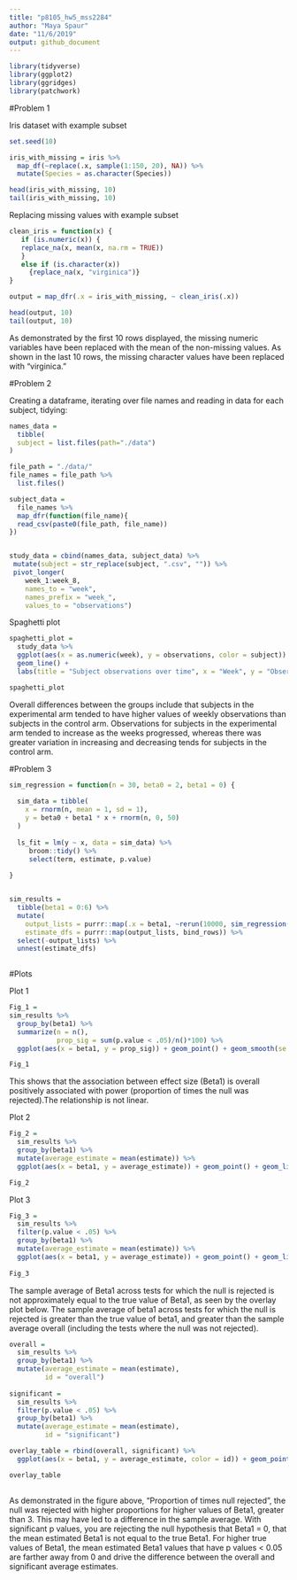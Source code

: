 ```yaml
---
title: "p8105_hw5_mss2284"
author: "Maya Spaur"
date: "11/6/2019"
output: github_document
---
```



```r
library(tidyverse)
library(ggplot2)
library(ggridges)
library(patchwork)

```


#Problem 1

Iris dataset with example subset

```r
set.seed(10)

iris_with_missing = iris %>% 
  map_df(~replace(.x, sample(1:150, 20), NA)) %>%
  mutate(Species = as.character(Species))

head(iris_with_missing, 10)
tail(iris_with_missing, 10)

```

Replacing missing values with example subset

```r
clean_iris = function(x) {
   if (is.numeric(x)) {
   replace_na(x, mean(x, na.rm = TRUE))
   }
   else if (is.character(x))
     {replace_na(x, "virginica")}
}

output = map_dfr(.x = iris_with_missing, ~ clean_iris(.x))

head(output, 10)
tail(output, 10)
```

As demonstrated by the first 10 rows displayed, the missing numeric variables have been replaced with the mean of the non-missing values. As shown in the last 10 rows, the missing character values have been replaced with "virginica."

#Problem 2

Creating a dataframe, iterating over file names and reading in data for each subject, tidying: 


```r
names_data =
  tibble(
  subject = list.files(path="./data")
)

file_path = "./data/"
file_names = file_path %>%
  list.files()

subject_data =
  file_names %>%
  map_dfr(function(file_name){
  read_csv(paste0(file_path, file_name))
})


study_data = cbind(names_data, subject_data) %>%
 mutate(subject = str_replace(subject, ".csv", "")) %>%
 pivot_longer(
    week_1:week_8,
    names_to = "week",
    names_prefix = "week_",
    values_to = "observations")
```


Spaghetti plot

```r
spaghetti_plot = 
  study_data %>%
  ggplot(aes(x = as.numeric(week), y = observations, color = subject)) +
  geom_line() +
  labs(title = "Subject observations over time", x = "Week", y = "Observations") + theme(legend.position="bottom")

spaghetti_plot 
```

Overall differences between the groups include that subjects in the experimental arm tended to have higher values of weekly observations than subjects in the control arm. Observations for subjects in the experimental arm tended to increase as the weeks progressed, whereas there was greater variation in increasing and decreasing tends for subjects in the control arm.


#Problem 3 


```r
sim_regression = function(n = 30, beta0 = 2, beta1 = 0) {
  
  sim_data = tibble(
    x = rnorm(n, mean = 1, sd = 1),
    y = beta0 + beta1 * x + rnorm(n, 0, 50)
  )
  
  ls_fit = lm(y ~ x, data = sim_data) %>%
     broom::tidy() %>%
     select(term, estimate, p.value)
  
}


sim_results = 
  tibble(beta1 = 0:6) %>% 
  mutate(
    output_lists = purrr::map(.x = beta1, ~rerun(10000, sim_regression(beta1 = .x))),
    estimate_dfs = purrr::map(output_lists, bind_rows)) %>% 
  select(-output_lists) %>% 
  unnest(estimate_dfs)
  
```

#Plots


Plot 1 

```r
Fig_1 =
sim_results %>%
  group_by(beta1) %>%
  summarize(n = n(),
            prop_sig = sum(p.value < .05)/n()*100) %>%
  ggplot(aes(x = beta1, y = prop_sig)) + geom_point() + geom_smooth(se = FALSE) + labs(x = "Value of Beta1", y = "Proportion Null Rejected", title = "Proportion of times null rejected") + theme_minimal()

Fig_1
```

This shows that the association between effect size (Beta1) is overall positively associated with power (proportion of times the null was rejected).The relationship is not linear.

Plot 2

```r
Fig_2 = 
  sim_results %>%
  group_by(beta1) %>%
  mutate(average_estimate = mean(estimate)) %>%
  ggplot(aes(x = beta1, y = average_estimate)) + geom_point() + geom_line() + labs(x = "Beta1", y = "Mean Estimate Beta1", title = "Avg estimate Beta1 vs. Beta1") + theme_minimal()

Fig_2
```


Plot 3

```r
Fig_3 = 
  sim_results %>%
  filter(p.value < .05) %>%
  group_by(beta1) %>%
  mutate(average_estimate = mean(estimate)) %>%
  ggplot(aes(x = beta1, y = average_estimate)) + geom_point() + geom_line() + labs(x = "Beta1", y = "Mean Estimate Beta1", title = "Avg estimate Beta1 in significant samples") + theme_minimal()
  
Fig_3

```

The sample average of Beta1 across tests for which the null is rejected is not approximately equal to the true value of Beta1, as seen by the overlay plot below. The sample average of beta1 across tests for which the null is rejected is greater than the true value of beta1, and greater than the sample average overall (including the tests where the null was not rejected).


```r
overall = 
  sim_results %>%
  group_by(beta1) %>%
  mutate(average_estimate = mean(estimate),
         id = "overall")
  
significant = 
  sim_results %>%
  filter(p.value < .05) %>%
  group_by(beta1) %>%
  mutate(average_estimate = mean(estimate),
         id = "significant")

overlay_table = rbind(overall, significant) %>%
  ggplot(aes(x = beta1, y = average_estimate, color = id)) + geom_point() + geom_line() + labs(x = "Beta1", y = "Mean Estimate Beta1", title = "Avg estimate Beta1 overall vs. significant samples") + theme_minimal()

overlay_table
  
```

As demonstrated in the figure above, "Proportion of times null rejected", the null was rejected with higher proportions for higher values of Beta1, greater than 3. This may have led to a difference in the sample average. With significant p values, you are rejecting the null hypothesis that Beta1 = 0, that the mean estimated Beta1 is not equal to the true Beta1. For higher true values of Beta1, the mean estimated Beta1 values that have p values < 0.05 are farther away from 0 and drive the difference between the overall and significant average estimates.

